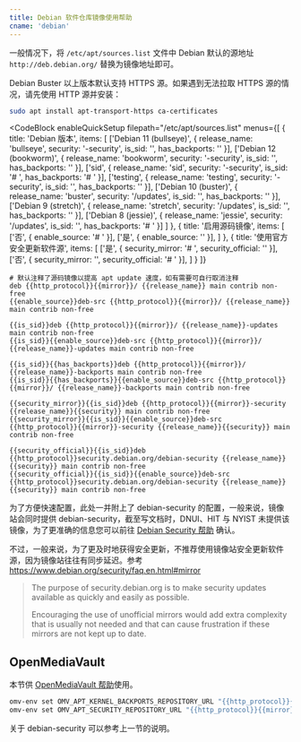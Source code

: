 ```yaml
---
title: Debian 软件仓库镜像使用帮助
cname: 'debian'
---
```


一般情况下，将 `/etc/apt/sources.list` 文件中 Debian 默认的源地址 `http://deb.debian.org/` 替换为镜像地址即可。

Debian Buster 以上版本默认支持 HTTPS 源。如果遇到无法拉取 HTTPS 源的情况，请先使用 HTTP 源并安装：

```bash
sudo apt install apt-transport-https ca-certificates
```

<CodeBlock
  enableQuickSetup
  filepath="/etc/apt/sources.list"
  menus={[
    {
      title: 'Debian 版本',
      items: [
        ['Debian 11 (bullseye)', { release_name: 'bullseye', security: '-security', is_sid: '', has_backports: '' }],
        ['Debian 12 (bookworm)', { release_name: 'bookworm', security: '-security', is_sid: '', has_backports: '' }],
        ['sid', { release_name: 'sid', security: '-security', is_sid: '# ', has_backports: '# ' }],
        ['testing', { release_name: 'testing', security: '-security', is_sid: '', has_backports: '' }],
        ['Debian 10 (buster)', { release_name: 'buster', security: '/updates', is_sid: '', has_backports: '' }],
        ['Debian 9 (stretch)', { release_name: 'stretch', security: '/updates', is_sid: '', has_backports: '' }],
        ['Debian 8 (jessie)', { release_name: 'jessie', security: '/updates', is_sid: '', has_backports: '# ' }]
      ]
    },
    {
      title: '启用源码镜像',
      items: [
        ['否', { enable_source: '# ' }],
        ['是', { enable_source: '' }],
      ]
    },
    {
      title: '使用官方安全更新软件源',
      items: [
        ['是', { security_mirror: '# ', security_official: '' }],
        ['否', { security_mirror: '', security_official: '# ' }],
      ]
    }
  ]}
>

```properties
# 默认注释了源码镜像以提高 apt update 速度，如有需要可自行取消注释
deb {{http_protocol}}{{mirror}}/ {{release_name}} main contrib non-free
{{enable_source}}deb-src {{http_protocol}}{{mirror}}/ {{release_name}} main contrib non-free

{{is_sid}}deb {{http_protocol}}{{mirror}}/ {{release_name}}-updates main contrib non-free
{{is_sid}}{{enable_source}}deb-src {{http_protocol}}{{mirror}}/ {{release_name}}-updates main contrib non-free

{{is_sid}}{{has_backports}}deb {{http_protocol}}{{mirror}}/ {{release_name}}-backports main contrib non-free
{{is_sid}}{{has_backports}}{{enable_source}}deb-src {{http_protocol}}{{mirror}}/ {{release_name}}-backports main contrib non-free

{{security_mirror}}{{is_sid}}deb {{http_protocol}}{{mirror}}-security {{release_name}}{{security}} main contrib non-free
{{security_mirror}}{{is_sid}}{{enable_source}}deb-src {{http_protocol}}{{mirror}}-security {{release_name}}{{security}} main contrib non-free

{{security_official}}{{is_sid}}deb {{http_protocol}}security.debian.org/debian-security {{release_name}}{{security}} main contrib non-free
{{security_official}}{{is_sid}}{{enable_source}}deb-src {{http_protocol}}security.debian.org/debian-security {{release_name}}{{security}} main contrib non-free
```

</CodeBlock>

为了方便快速配置，此处一并附上了 debian-security 的配置，一般来说，镜像站会同时提供 debian-security，截至写文档时，DNUI、HIT 与 NYIST 未提供该镜像，为了更准确的信息您可以前往 [Debian Security 帮助](/debian-security/) 确认。

不过，一般来说，为了更及时地获得安全更新，不推荐使用镜像站安全更新软件源，因为镜像站往往有同步延迟。参考 https://www.debian.org/security/faq.en.html#mirror

> The purpose of security.debian.org is to make security updates available as quickly and easily as possible.
>
> Encouraging the use of unofficial mirrors would add extra complexity that is usually not needed and that can cause frustration if these mirrors are not kept up to date.

## OpenMediaVault

本节供 [OpenMediaVault 帮助](/OpenMediaVault/)使用。

<CodeBlock>

```bash
omv-env set OMV_APT_KERNEL_BACKPORTS_REPOSITORY_URL "{{http_protocol}}{{mirror}}"
omv-env set OMV_APT_SECURITY_REPOSITORY_URL "{{http_protocol}}{{mirror}}-security"
```

</CodeBlock>

关于 debian-security 可以参考上一节的说明。
